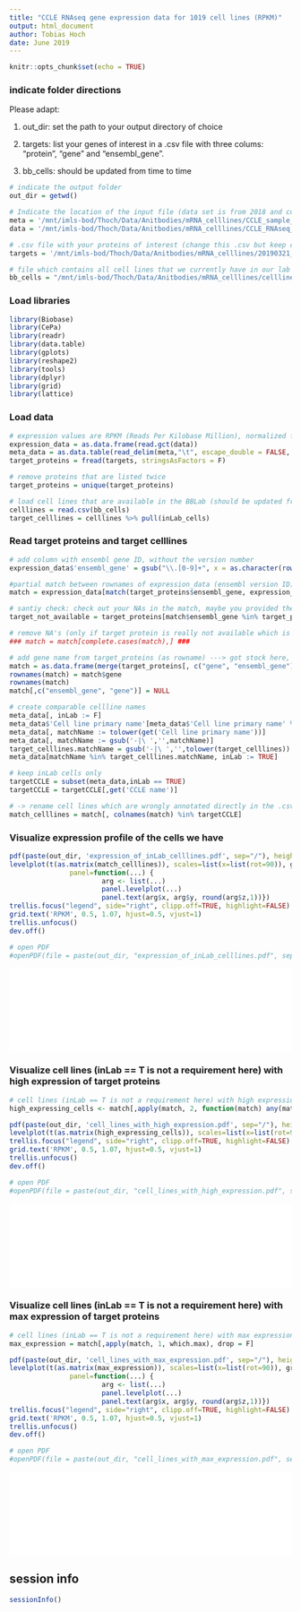 ```yaml
---
title: "CCLE RNAseq gene expression data for 1019 cell lines (RPKM)"
output: html_document
author: Tobias Hoch
date: June 2019
---
```


```r
knitr::opts_chunk$set(echo = TRUE)
```

### indicate folder directions
Please adapt:

1. out_dir: set the path to your output directory of choice

2. targets: list your genes of interest in a .csv file with three colums: "protein", "gene" and "ensembl_gene". 

3. bb_cells: should be updated from time to time

```r

# indicate the output folder
out_dir = getwd()

# Indicate the location of the input file (data set is from 2018 and contains RPMK counts for more than 1000 celllines)
meta = '/mnt/imls-bod/Thoch/Data/Anitbodies/mRNA_celllines/CCLE_sample_info_file_2012-10-18.txt'
data = '/mnt/imls-bod/Thoch/Data/Anitbodies/mRNA_celllines/CCLE_RNAseq_genes_rpkm_20180929.gct'

# .csv file with your proteins of interest (change this .csv but keep column headers)
targets = '/mnt/imls-bod/Thoch/Data/Anitbodies/mRNA_celllines/20190321_mRNAexpression_proteins.csv'

# file which contains all cell lines that we currently have in our lab (should be updated from time to time, current version: April 2019)
bb_cells = "/mnt/imls-bod/Thoch/Data/Anitbodies/mRNA_celllines/celllines_BBLab_April_2019.csv"
```


### Load libraries
```r
library(Biobase)
library(CePa)
library(readr)
library(data.table)
library(gplots)
library(reshape2)
library(tools)
library(dplyr)
library(grid)
library(lattice)
```

### Load data
```r
# expression values are RPKM (Reads Per Kilobase Million), normalized for sequencing depth and gene length
expression_data = as.data.frame(read.gct(data))
meta_data = as.data.table(read_delim(meta,"\t", escape_double = FALSE, trim_ws = TRUE))
target_proteins = fread(targets, stringsAsFactors = F)

# remove proteins that are listed twice
target_proteins = unique(target_proteins)

# load cell lines that are available in the BBLab (should be updated from time to time, current: April 2019)
celllines = read.csv(bb_cells)
target_celllines = celllines %>% pull(inLab_cells)
```

### Read target proteins and target celllines
```r
# add column with ensembl gene ID, without the version number
expression_data$'ensembl_gene' = gsub("\\.[0-9]+", x = as.character(rownames(expression_data)), replacement = "")

#partial match between rownames of expression_data (ensembl version ID) and target_proteins (ensembl ID, without version number!!)
match = expression_data[match(target_proteins$ensembl_gene, expression_data$ensembl_gene), ]

# santiy check: check out your NAs in the match, maybe you provided the wrong ensembl ID...
target_not_available = target_proteins[match$ensembl_gene %in% target_proteins$ensembl_gene == FALSE,]

# remove NA's (only if target protein is really not available which is unlikely)
### match = match[complete.cases(match),] ###

# add gene name from target_proteins (as rowname) ---> got stock here, something doesnt work properly
match = as.data.frame(merge(target_proteins[, c("gene", "ensembl_gene")], match, by="ensembl_gene"))
rownames(match) = match$gene
rownames(match)
match[,c("ensembl_gene", "gene")] = NULL

# create comparable cellline names
meta_data[, inLab := F]
meta_data$'Cell line primary name'[meta_data$'Cell line primary name' %in% target_celllines]
meta_data[, matchName := tolower(get('Cell line primary name'))]
meta_data[, matchName := gsub('-|\ ','',matchName)]
target_celllines.matchName = gsub('-|\ ','',tolower(target_celllines))
meta_data[matchName %in% target_celllines.matchName, inLab := TRUE]

# keep inLab cells only
targetCCLE = subset(meta_data,inLab == TRUE)
targetCCLE = targetCCLE[,get('CCLE name')]

# -> rename cell lines which are wrongly annotated directly in the .csv (bb_cells) file!
match_celllines = match[, colnames(match) %in% targetCCLE]
```

### Visualize expression profile of the cells we have
```r
pdf(paste(out_dir, 'expression_of_inLab_celllines.pdf', sep="/"), height=10, width=20)
levelplot(t(as.matrix(match_celllines)), scales=list(x=list(rot=90)), grid,
               panel=function(...) {
                       arg <- list(...)
                       panel.levelplot(...)
                       panel.text(arg$x, arg$y, round(arg$z,1))})
trellis.focus("legend", side="right", clipp.off=TRUE, highlight=FALSE)
grid.text('RPKM', 0.5, 1.07, hjust=0.5, vjust=1)
trellis.unfocus()
dev.off()

# open PDF
#openPDF(file = paste(out_dir, "expression_of_inLab_celllines.pdf", sep = "/"), bg = T)
```
![](./expression_of_inLab_celllines.pdf){width=100%}


### Visualize cell lines (inLab == T is not a requirement here) with high expression of target proteins
```r
# cell lines (inLab == T is not a requirement here) with high expression of at least one target (>200 RPMK, can be changed by defining the selection parameter "X" in "any(match>X)")
high_expressing_cells <- match[,apply(match, 2, function(match) any(match>100)), drop = F]

pdf(paste(out_dir, 'cell_lines_with_high_expression.pdf', sep="/"), height=10, width=20)
levelplot(t(as.matrix(high_expressing_cells)), scales=list(x=list(rot=90)), grid)
trellis.focus("legend", side="right", clipp.off=TRUE, highlight=FALSE)
grid.text('RPKM', 0.5, 1.07, hjust=0.5, vjust=1)
trellis.unfocus()
dev.off()

# open PDF
#openPDF(file = paste(out_dir, "cell_lines_with_high_expression.pdf", sep="/"), bg = T)
```

![](./cell_lines_with_high_expression.pdf){width=100%}

### Visualize cell lines (inLab == T is not a requirement here) with max expression of target proteins
```r
# cell lines (inLab == T is not a requirement here) with max expression for each target protein
max_expression = match[,apply(match, 1, which.max), drop = F]

pdf(paste(out_dir, 'cell_lines_with_max_expression.pdf', sep="/"), height=10, width=20)
levelplot(t(as.matrix(max_expression)), scales=list(x=list(rot=90)), grid, 
               panel=function(...) {
                       arg <- list(...)
                       panel.levelplot(...)
                       panel.text(arg$x, arg$y, round(arg$z,1))})
trellis.focus("legend", side="right", clipp.off=TRUE, highlight=FALSE)
grid.text('RPKM', 0.5, 1.07, hjust=0.5, vjust=1)
trellis.unfocus()
dev.off()

# open PDF
#openPDF(file = paste(out_dir, "cell_lines_with_max_expression.pdf", sep = "/"), bg = T)
```

![](./cell_lines_with_max_expression.pdf){width=100%}

## session info
```r
sessionInfo()
```

